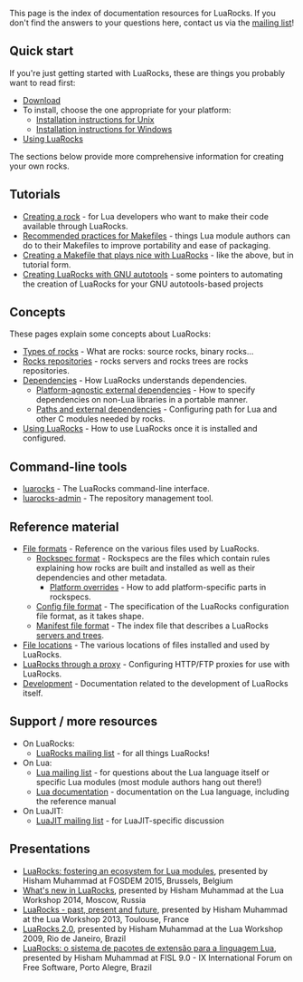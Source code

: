 This page is the index of documentation resources for LuaRocks. If you don't find the answers to your questions here, contact us via the [[mailing list]]!

== Quick start ==

If you're just getting started with LuaRocks, these are things you probably want to read first:

* [[Download]]
* To install, choose the one appropriate for your platform:
** [[Installation instructions for Unix]]
** [[Installation instructions for Windows]]
* [[Using LuaRocks]]



The sections below provide more comprehensive information for creating your own rocks.

== Tutorials ==

* [[Creating a rock]] - for Lua developers who want to make their code available through LuaRocks.
* [[Recommended practices for Makefiles]] - things Lua module authors can do to their Makefiles to improve portability and ease of packaging.
* [[Creating a Makefile that plays nice with LuaRocks]] - like the above, but in tutorial form.
* [[Creating LuaRocks with GNU autotools]] - some pointers to automating the creation of LuaRocks for your GNU autotools-based projects

== Concepts ==

These pages explain some concepts about LuaRocks:

* [[Types of rocks]] - What are rocks: source rocks, binary rocks...
* [[Rocks repositories]] - rocks servers and rocks trees are rocks repositories.
* [[Dependencies]] - How LuaRocks understands dependencies.
** [[Platform-agnostic external dependencies]] - How to specify dependencies on non-Lua libraries in a portable manner.
** [[Paths and external dependencies]] - Configuring path for Lua and other C modules needed by rocks.
* [[Using LuaRocks]] - How to use LuaRocks once it is installed and configured.

== Command-line tools ==

* [[luarocks]] - The LuaRocks command-line interface.
* [[luarocks-admin]] - The repository management tool.

== Reference material ==

* [[File formats]] - Reference on the various files used by LuaRocks.
** [[Rockspec format]] - Rockspecs are the files which contain rules explaining how rocks are built and installed as well as their dependencies and other metadata.
*** [[Platform overrides]] - How to add platform-specific parts in rockspecs.
** [[Config file format]] - The specification of the LuaRocks configuration file format, as it takes shape.
** [[Manifest file format]] - The index file that describes a LuaRocks [[Rocks repositories|servers and trees]].
* [[File locations]] - The various locations of files installed and used by LuaRocks.
* [[LuaRocks through a proxy]] - Configuring HTTP/FTP proxies for use with LuaRocks.
* [[Development]] - Documentation related to the development of LuaRocks itself.

== Support / more resources ==

* On LuaRocks:
** [[Mailing list|LuaRocks mailing list]] - for all things LuaRocks!
* On Lua:
** [http://www.lua.org/lua-l.html Lua mailing list] - for questions about the Lua language itself or specific Lua modules (most module authors hang out there!)
** [http://www.lua.org/docs.html Lua documentation] - documentation on the Lua language, including the reference manual
* On LuaJIT:
** [http://luajit.org/list.html LuaJIT mailing list] - for LuaJIT-specific discussion

== Presentations ==

* [http://hisham.hm/talks#fosdem2015 LuaRocks: fostering an ecosystem for Lua modules], presented by Hisham Muhammad at FOSDEM 2015, Brussels, Belgium
* [http://hisham.hm/talks#luawshop14 What's new in LuaRocks], presented by Hisham Muhammad at the Lua Workshop 2014, Moscow, Russia
* [http://hisham.hm/talks#luawshop13 LuaRocks - past, present and future], presented by Hisham Muhammad at the Lua Workshop 2013, Toulouse, France
* [http://hisham.hm/talks#luawshop09 LuaRocks 2.0], presented by Hisham Muhammad at the Lua Workshop 2009, Rio de Janeiro, Brazil
* [http://hisham.hm/talks#fisl9 LuaRocks: o sistema de pacotes de extensão para a linguagem Lua], presented by Hisham Muhammad at FISL 9.0 - IX International Forum on Free Software, Porto Alegre, Brazil
